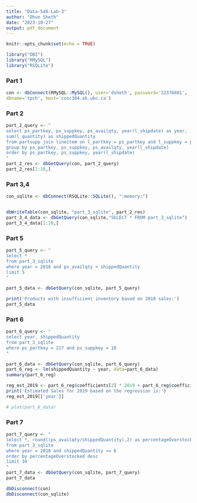 ---
title: "Data-540-Lab-3"
author: "Dhun Sheth"
date: "2023-10-27"
output: pdf_document
---

```{r setup, include=FALSE}
knitr::opts_chunk$set(echo = TRUE)

library("DBI")
library("RMySQL")
library("RSQLite")
```

### Part 1
```{r question_2_part_1}

con <- dbConnect(RMySQL::MySQL(), user='dsheth', password='32376881',
dbname='tpch', host='cosc304.ok.ubc.ca')

```

### Part 2
```{r question_2_part_2}

part_2_query <- "
select ps_partkey, ps_suppkey, ps_availqty, year(l_shipdate) as year, 
sum(l_quantity) as shippedQuantity 
from partsupp join lineitem on l_partkey = ps_partkey and l_suppkey = ps_suppkey
group by ps_partkey, ps_suppkey, ps_availqty, year(l_shipdate)
order by ps_partkey, ps_suppkey, year(l_shipdate)
"
part_2_res <- dbGetQuery(con, part_2_query)
part_2_res[1:10,]
```


### Part 3,4
```{r question_2_part_3_4}

con_sqlite <- dbConnect(RSQLite::SQLite(), ":memory:")


dbWriteTable(con_sqlite, "part_3_sqlite", part_2_res)
part_3_4_data <- dbGetQuery(con_sqlite,"SELECT * FROM part_3_sqlite")
part_3_4_data[1:10,]
```


### Part 5
```{r question_2_part_5}

part_5_query <- "
select * 
from part_3_sqlite
where year = 2018 and ps_availqty < shippedQuantity
limit 5
"

part_5_data <- dbGetQuery(con_sqlite, part_5_query)

print('Products with insufficient inventory based on 2018 sales:')
part_5_data

```

### Part 6
```{r question_2_part_6}

part_6_query <- "
select year, shippedQuantity 
from part_3_sqlite
where ps_partkey = 217 and ps_suppkey = 18
"

part_6_data <- dbGetQuery(con_sqlite, part_6_query)
part_6_reg <- lm(shippedQuantity ~ year, data=part_6_data)
summary(part_6_reg)

reg_est_2019 <- part_6_reg$coefficients[2] * 2019 + part_6_reg$coefficients[1]
print('Estimated Sales for 2019 based on the regression is:')
reg_est_2019[['year']]

# plot(part_6_data)
```
### Part 7
```{r question_2_part_7}

part_7_query <- "
select *, round((ps_availqty/shippedQuantity),2) as percentageOverstocked
from part_3_sqlite
where year = 2018 and shippedQuantity >= 6
order by percentageOverstocked desc
limit 10
"
part_7_data <- dbGetQuery(con_sqlite, part_7_query)
part_7_data

```



```{r disconnect, include=TRUE}

dbDisconnect(con)
dbDisconnect(con_sqlite)

```